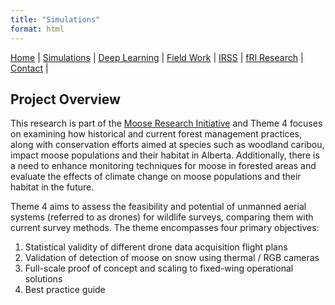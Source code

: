 ```yaml
---
title: "Simulations"
format: html
---
```


| [Home](index.html) | [Simulations](sim.html) | [Deep Learning](dl.html) | [Field Work](fieldwork.html) | [IRSS](https://irsslab.forestry.ubc.ca/){target="_blank"} | [fRI Research](https://friresearch.ca/){target="_blank"} | [Contact](mailto:137965368+hambrecht@users.noreply.github.com) |


## Project Overview

This research is part of the [Moose Research Initiative](https://friresearch.ca/project/moose-research-initiative) and Theme 4 focuses on examining how historical and current forest management practices, along with conservation efforts aimed at species such as woodland caribou, impact moose populations and their habitat in Alberta. Additionally, there is a need to enhance monitoring techniques for moose in forested areas and evaluate the effects of climate change on moose populations and their habitat in the future.

Theme 4 aims to assess the feasibility and potential of unmanned aerial systems (referred to as drones) for wildlife surveys, comparing them with current survey methods. The theme encompasses four primary objectives:

1. Statistical validity of different drone data acquisition flight plans
2. Validation of detection of moose on snow using thermal / RGB cameras
3. Full-scale proof of concept and scaling to fixed-wing operational solutions
4. Best practice guide

